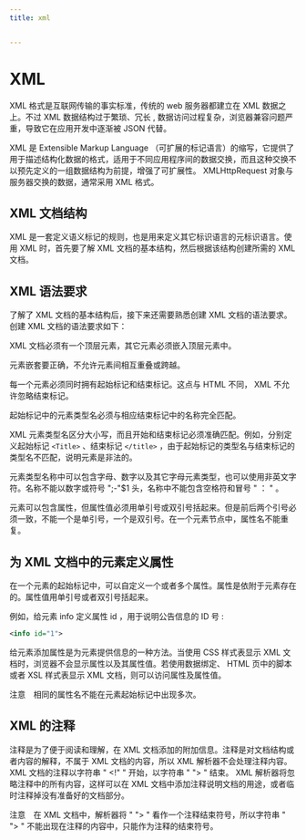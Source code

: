 ```yaml
---
title: xml


---
```


# XML

XML 格式是互联网传输的事实标准，传统的 web 服务器都建立在 XML 数据之上。不过 XML 数据结构过于繁琐、冗长 , 数据访问过程复杂，浏览器兼容问题严重，导致它在应用开发中逐渐被 JSON 代替。

XML 是 Extensible Markup Language （可扩展的标记语言）的缩写，它提供了用于描述结构化数据的格式，适用于不同应用程序间的数据交换，而且这种交换不以预先定义的一组数据结构为前提，增强了可扩展性。
XMLHttpRequest 对象与服务器交换的数据，通常采用 XML 格式。

## XML 文档结构

XML 是一套定义语义标记的规则，也是用来定义其它标识语言的元标识语言。使用 XML 时，首先要了解 XML 文档的基本结构，然后根据该结构创建所需的 XML 文档。

## XML 语法要求

了解了 XML 文档的基本结构后，接下来还需要熟悉创建 XML 文档的语法要求。创建 XML 文档的语法要求如下：

XML 文档必须有一个顶层元素，其它元素必须嵌入顶层元素中。

元素嵌套要正确，不允许元素间相互重叠或跨越。

每一个元素必须同时拥有起始标记和结束标记。这点与 HTML 不同， XML 不允许忽略结束标记。

起始标记中的元素类型名必须与相应结束标记中的名称完全匹配。

XML 元素类型名区分大小写，而且开始和结束标记必须准确匹配。例如，分别定义起始标记 `<Title>` 、结束标记 `</title>` ，由于起始标记的类型名与结束标记的类型名不匹配，说明元素是非法的。

元素类型名称中可以包含字母、数字以及其它字母元素类型，也可以使用非英文字符。名称不能以数字或符号 ";-"$1 头，名称中不能包含空格符和冒号 " ： " 。

元素可以包含属性，但属性值必须用单引号或双引号括起来。但是前后两个引号必须一致，不能一个是单引号，一个是双引号。在一个元素节点中，属性名不能重复。

## 为 XML 文档中的元素定义属性

在一个元素的起始标记中，可以自定义一个或者多个属性。属性是依附于元素存在的。属性值用单引号或者双引号括起来。

例如，给元素 info 定义属性 id ，用于说明公告信息的 ID 号 :

```xml
<info id="1">
```

给元素添加属性是为元素提供信息的一种方法。当使用 CSS 样式表显示 XML 文档时，浏览器不会显示属性以及其属性值。若使用数据绑定、 HTML 页中的脚本或者 XSL 样式表显示 XML 文档，则可以访问属性及属性值。

注意　相同的属性名不能在元素起始标记中出现多次。

## XML 的注释

注释是为了便于阅读和理解，在 XML 文档添加的附加信息。注释是对文档结构或者内容的解释，不属于 XML 文档的内容，所以 XML 解析器不会处理注释内容。 XML 文档的注释以字符串 " <!" " 开始，以字符串
"
"> " 结束。 XML 解析器将忽略注释中的所有内容，这样可以在 XML 文档中添加注释说明文档的用途，或者临时注释掉没有准备好的文档部分。

注意　在 XML 文档中，解析器将 " "> " 看作一个注释结束符号，所以字符串 " "> " 不能出现在注释的内容中，只能作为注释的结束符号。

            